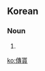 ==Korean==
{{ko-hanjatab|傳|貰}}

===Noun===
{{ko-noun|hj|rv=jeonse|hangeul=전세}}

# {{hanja form of|전세|[[leasing]] or [[rental]] with initial lump-sum deposit instead of monthly payments}}

[[ko:傳貰]]